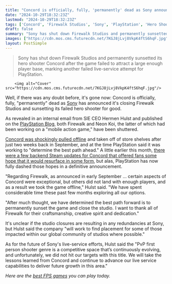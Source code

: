 ```yaml
---
title: "Concord is officially, fully, 'permanently' dead as Sony announces it's closing the failed hero shooter's studio and moving on: 'We will take the lessons learned'"
date: "2024-10-29T18:32:23Z"
lastmod: "2024-10-29T18:32:23Z"
tags: ['Concord', 'Firewalk Studios', 'Sony', 'PlayStation', 'Hero Shooter', 'Live Service', 'FPS']
draft: false
summary: "Sony has shut down Firewalk Studios and permanently sunsetted its hero shooter Concord after the game failed to attract a large enough player base, marking another failed live-service attempt for PlayStation."
images: ["https://cdn.mos.cms.futurecdn.net/7KGJ8jLvj8VkpK4ftS6hqF.jpg"]
layout: PostSimple
---
```

> Sony has shut down Firewalk Studios and permanently sunsetted its hero shooter Concord after the game failed to attract a large enough player base, marking another failed live-service attempt for PlayStation.


        <img alt="Cover" src="https://cdn.mos.cms.futurecdn.net/7KGJ8jLvj8VkpK4ftS6hqF.jpg"/>
        
Well, if there was any doubt before, it's gone now: Concord is officially, fully, "permanently" dead as [Sony](https://www.gamesradar.com/tag/sony/) has announced it's closing Firewalk Studios and sunsetting its failed hero shooter for good.

As revealed in an internal email from SIE CEO Hermen Hulst and published on the [PlayStation Blog](https://sonyinteractive.com/en/news/blog/an-update-from-playstation-studios/), both Firewalk and Neon Koi, the latter of which had been working on a "mobile action game," have been shuttered. 

[Concord was shockingly pulled offline](https://www.gamesradar.com/games/fps/concord-is-being-taken-offline-this-week-and-everyone-is-getting-refunds-as-playstation-tries-to-determine-the-best-path-ahead/) and taken off of store shelves after just two weeks back in September, and at the time PlayStation said it was working to "determine the best path ahead." A little earlier this month, [there were a few backend Steam updates for Concord that offered fans some hope that it would resurface in some form](https://www.gamesradar.com/games/fps/theres-new-hope-for-concord-playstations-fps-is-still-getting-updated-on-steam-6-weeks-after-going-offline/), but alas, PlayStation has now fully dashed those hopes in a definitive announcement.

"Regarding Firewalk, as announced in early September ... certain aspects of Concord were exceptional, but others did not land with enough players, and as a result we took the game offline," Hulst said. "We have spent considerable time these past few months exploring all our options. 

"After much thought, we have determined the best path forward is to permanently sunset the game and close the studio.  I want to thank all of Firewalk for their craftsmanship, creative spirit and dedication."

It's unclear if the studio closures are resulting in any redundancies at Sony, but Hulst said the company "will work to find placement for some of those impacted within our global community of studios where possible."

As for the future of Sony's live-service efforts, Hulst said the "PvP first person shooter genre is a competitive space that’s continuously evolving, and unfortunately, we did not hit our targets with this title. We will take the lessons learned from Concord and continue to advance our live service capabilities to deliver future growth in this area."

*Here are the *[<em>best FPS games</em>](https://www.gamesradar.com/best-fps-games/)* you can play today.*
        